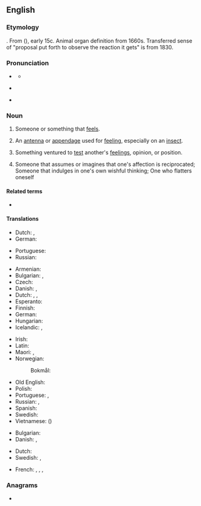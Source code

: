 {{also|Feeler}}
==English==

===Etymology===
{{affix|en|feel|alt1=to feel|-er|id2=agent noun}}. From {{inh|en|enm|feler}} ({{affix|en|felen|alt1=to feel|-er|id2=agent noun}}), early 15c. Animal organ definition from 1660s. Transferred sense of "proposal put forth to observe the reaction it gets" is from 1830.

===Pronunciation===
* {{a|UK}} {{IPA|en|/ˈfiːlə/}}
** {{audio|en|LL-Q1860 (eng)-Vealhurl-feeler.wav|Audio (Southern England)}}
* {{a|US}} {{IPA|en|/ˈfiːləɹ/}}
* {{rhymes|en|iːlə(ɹ)|s=2}}

===Noun===
{{en-noun}}

# {{lb|en|literally}} Someone or something that [[feel]]s.
#: {{ux|en|Are you more of a '''feeler''' or more of a thinker?}}
# {{lb|en|anatomy}} An [[antenna]] or [[appendage]] used for [[feel]]ing, especially on an [[insect]].
# {{lb|en|figuratively}} Something ventured to [[test]] another's [[feeling]]s, opinion, or position.
#: {{ux|en|I sent out some '''feelers''' but they didn't seem interested.}}
#: {{ux|en|This survey is designed to get a '''feeler''' about how the citizens feel about the proposed new highway.}}
# {{lb|en|Philippines}} Someone that assumes or imagines that one's affection is reciprocated; Someone that indulges in one's own wishful thinking; One who flatters oneself

====Related terms====
* {{l|en|put out feelers}}

====Translations====
{{trans-top|someone or something that feels}}
* Dutch: {{t+check|nl|voeler|m}}, {{t+check|nl|voelend|m|alt=voelende}} <!-- was "[[voelend]]e" - assumed inflected form or vocalised spelling; please verify if linking is acceptable. see [[User:Kephir/gadgets/xte#Translation_fixing]] -->
* German: {{t+|de|Fühler|m}}
{{trans-mid}}
* Portuguese: {{t|pt|sentidor|m}}
* Russian: {{t+|ru|щуп|m}} {{qualifier|probe}}
{{trans-bottom}}

{{trans-top|an antenna or appendage used to feel, as on an insect}}
* Armenian: {{t+|hy|շոշափուկ}}
* Bulgarian: {{t+|bg|антена|f|sc=Cyrl}}, {{t+|bg|пипалце|n|sc=Cyrl}}
* Czech: {{t+|cs|tykadlo|n}}
* Danish: {{t|da|følehorn|n}}, {{t|da|føletråd|c}}
* Dutch: {{t+|nl|voelspriet}}, {{t+|nl|voeldraad}}, {{t+|nl|voelhoorn}}
* Esperanto: {{t+|eo|anteno}}
* Finnish: {{t+|fi|tuntosarvi}}
* German: {{t+|de|Fühler|m}}
* Hungarian: {{t+|hu|csáp}}
* Icelandic: {{t+|is|fálmari|m}}, {{t|is|þreifari|m}}
{{trans-mid}}
* Irish: {{t|ga|adharcán|m}}
* Latin: {{t|la|palpus|m}}
* Maori: {{t|mi|hihi}}, {{t|mi|pūhihi}}
* Norwegian:
*: Bokmål: {{t|nb|føletråd|m}}
* Old English: {{t|ang|lim|n}}
* Polish: {{t+|pl|czułek|m}}
* Portuguese: {{t+|pt|sensor|m}}, {{t+|pt|palpo|m}}
* Russian: {{t+|ru|у́сик|m}} {{q|antenna}}, {{t+|ru|щу́пальце|n}} {{q|tentacle}}
* Spanish: {{t+|es|antena|f}}
* Swedish: {{t+|sv|känselspröt|n}}
* Vietnamese: {{t+|vi|xúc giác}} ({{t|vi|觸角}})
{{trans-bottom}}

{{trans-top|Something ventured to test other's feelings}}
* Bulgarian: {{t+|bg|намек|m|sc=Cyrl}}
* Danish: {{t|da|føler|c}}, {{t|da|prøveballon|c}}
{{trans-mid}}
* Dutch: {{t+|nl|proefballon|m}}
* Swedish: {{t|sv|försöksballong|c}}, {{t+|sv|trevare|c}}
{{trans-bottom}}

{{checktrans-top}}
* French: {{t+check|fr|capteur|c}}, {{t+check|fr|tripoteur|c}}, {{t+check|fr|antenne|c}}, {{t+check|fr|brin|c}}
{{trans-mid}}
{{trans-bottom}}

===Anagrams===
* {{anagrams|en|a=eeeflr|refeel}}